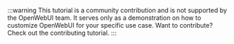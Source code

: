 :::warning
This tutorial is a community contribution and is not supported by the OpenWebUI team. It serves only as a demonstration on how to customize OpenWebUI for your specific use case. Want to contribute? Check out the contributing tutorial.
:::